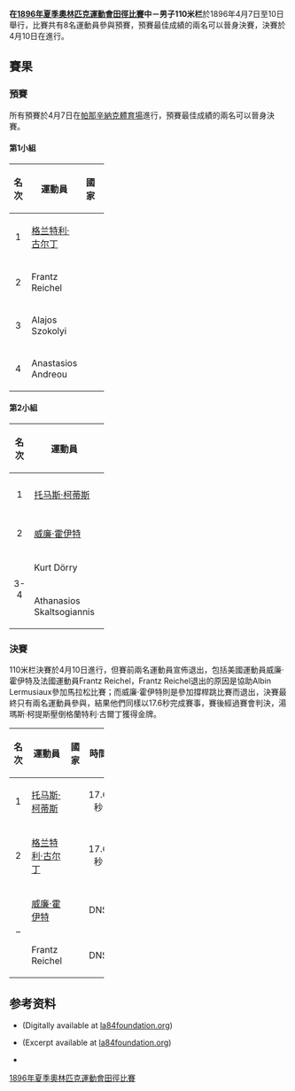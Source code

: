 {{Infobox Olympic event
|event = 男子110米栏
|games = 1896年夏季
|image = [[File:Panathinaiko.jpg|250px]]
|caption = 
|venue = [[帕那辛納克體育場|帕那辛納克體育場]]
|dates = 4月7日（预赛）<br/>4月10日（决赛）
|competitors = 8
|nations = 6
|gold = [[托马斯·柯蒂斯|托马斯·柯蒂斯]]
|goldNOC = USA
|silver = [[格兰特利·古尔丁|格兰特利·古尔丁]]
|silverNOC = GBR
|bronze = 沒有頒發
|bronzeNOC = 
|prev=
|next=[[1900年夏季奧林匹克運動會田徑比賽－男子110米欄|1900]]
}}

{{1896年夏季奧運會田徑}}

'''在[[1896年夏季奧林匹克運動會田徑比賽|1896年夏季奧林匹克運動會田徑比賽]]中－男子110米栏'''於1896年4月7日至10日舉行，比賽共有8名運動員參與預賽，預賽最佳成績的兩名可以晉身決賽，決賽於4月10日在進行。

==賽果==
===預賽===
所有預賽於4月7日在[[帕那辛納克體育場|帕那辛納克體育場]]進行，預賽最佳成績的兩名可以晉身決賽。
==== 第1小組 ====
{| class="wikitable" width=40% style="text-align:center"
|-
! width="5%"|名次 
! width="15%"|運動員
! width="10%"|國家
! width="10%"|時間
|- bgcolor=lightblue
|align=center| 1 
|align=left| [[格兰特利·古尔丁|格兰特利·古尔丁]]
|align=left|  {{flagIOC|GBR|1896年夏季}}
|align=center| 18.4 秒
|- bgcolor=lightblue
|align=center| 2 
|align=left| Frantz Reichel
|align=left|  {{flagIOC|FRA|1896年夏季}}
|align=center| ''不詳''
|-
|align=center| 3 
|align=left| Alajos Szokolyi
|align=left|  {{flagIOC|HUN|1896年夏季}}
|align=center| ''不詳''
|-
|align=center| 4 
|align=left| Anastasios Andreou
|align=left|  {{flagIOC|GRE|1896年夏季}}
|align=center| ''不詳''
|}

==== 第2小組 ====
{| class="wikitable" width=40% style="text-align:center"
|-
! width="5%"|名次 
! width="15%"|運動員
! width="10%"|國家
! width="10%"|時間
|- bgcolor=lightblue
|align=center| 1 
|align=left| [[托马斯·柯蒂斯|托马斯·柯蒂斯]]
|align=left|  {{flagIOC|USA|1896年夏季}}
|align=center| 18.0 s
|- bgcolor=lightblue
|align=center| 2 
|align=left| [[威廉·霍伊特|威廉·霍伊特]]
|align=left|  {{flagIOC|USA|1896年夏季}}
|align=center| ''不詳''
|-
|rowspan=2 align=center| 3-4 
|align=left| Kurt Dörry
|align=left|  {{flagIOC|GER|1896年夏季}}
|align=center| ''不詳''
|-
|align=left| Athanasios Skaltsogiannis
|align=left| {{flagIOC|GRE|1896年夏季}}
|align=center| ''不詳''
|}

=== 決賽 ===
110米栏決賽於4月10日進行，但賽前兩名運動員宣佈退出，包括美國運動員威廉·霍伊特及法國運動員Frantz Reichel，Frantz Reichel退出的原因是協助Albin Lermusiaux參加馬拉松比賽；而威廉·霍伊特則是參加撐桿跳比賽而退出，決賽最終只有兩名運動員參與，結果他們同樣以17.6秒完成賽事，賽後經過賽會判決，湯瑪斯·柯提斯壓倒格蘭特利·古爾丁獲得金牌。
{| class="wikitable" width=40% style="text-align:center"
|-
! width="5%"|名次 
! width="15%"|運動員
! width="10%"|國家
! width="10%"|時間
|- bgcolor=gold
|align=center| 1 
|align=left| [[托马斯·柯蒂斯|托马斯·柯蒂斯]]
|align=left| {{flagIOC|USA|1896年夏季}}
|align=center| 17.6 秒
|- bgcolor=silver
|align=center| 2 
|align=left| [[格兰特利·古尔丁|格兰特利·古尔丁]]
|align=left|  {{flagIOC|GBR|1896年夏季}}
|align=center| 17.6 秒
|-
|rowspan=2 align=center| – 
|align=left| [[威廉·霍伊特|威廉·霍伊特]]
|align=left| {{flagIOC|USA|1896年夏季}}
|align=center| DNS
|-
|align=left| Frantz Reichel
|align=left|  {{flagIOC|FRA|1896年夏季}}
|align=center| DNS
|}

==参考资料==
* {{cite book | author=Lampros, S.P.; Polites, N.G.; De Coubertin, Pierre; Philemon, P.J.; & Anninos, C. | title=The Olympic Games: BC 776 – AD 1896 | location=Athens | publisher=Charles Beck | year=1897 |id=}} (Digitally available at [http://www.la84foundation.org/6oic/OfficialReports/1896/1896.pdf la84foundation.org]{{Wayback|url=http://www.la84foundation.org/6oic/OfficialReports/1896/1896.pdf |date=20080527211831 }})
* {{cite book | author=Mallon, Bill; & Widlund, Ture | title=The 1896 Olympic Games. Results for All Competitors in All Events, with Commentary | location=Jefferson | publisher=McFarland | year=1998 | isbn=0-7864-0379-9}} (Excerpt available at [http://www.la84foundation.org/6oic/OfficialReports/Mallon/1896.pdf la84foundation.org]{{Wayback|url=http://www.la84foundation.org/6oic/OfficialReports/Mallon/1896.pdf |date=20080411091042 }})
* {{cite book | author=Smith, Michael Llewellyn | title= Olympics in Athens 1896. The Invention of the Modern Olympic Games | url=https://archive.org/details/olympicsinathens0000smit | location=London | publisher=Profile Books | year = 2004 | isbn=1-86197-342-X}}
[[Category:1896年夏季奧林匹克運動會田徑比賽|1896年夏季奧林匹克運動會田徑比賽]]